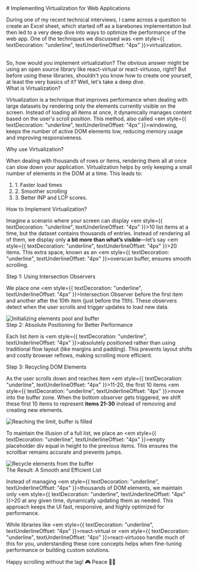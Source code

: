 
<div className="flex justify-between items-center mb-4">
  # Implementing Virtualization for Web Applications
  <PageViewCounter />
</div>

During one of my recent technical interviews, I came across a question to create an Excel sheet, which started off as a barebones implementation but then led to a very deep dive into ways to optimize the performance of the web app. One of the techniques we discussed was <em style={{ textDecoration: "underline", textUnderlineOffset: "4px" }}>virtualization</em>.

<br />
So, how would you implement virtualization? The obvious answer might be using an
open source library like react-virtual or react-virtuoso, right? But before using
these libraries, shouldn't you know how to create one yourself, at least the very
basics of it? Well, let's take a deep dive.

<div style={{ fontWeight: "700", margin: "25px 0 10px 0" }}>
  What is Virtualization?
</div>

Virtualization is a technique that improves performance when dealing with large datasets by rendering only the elements currently visible on the screen. Instead of loading all items at once, it dynamically manages content based on the user's scroll position. This method, also called <em style={{ textDecoration: "underline", textUnderlineOffset: "4px" }}>windowing</em>, keeps the number of active DOM elements low, reducing memory usage and improving responsiveness.

<div style={{ fontWeight: "700", margin: "25px 0 10px 0" }}>
  Why use Virtualization?
</div>

When dealing with thousands of rows or items, rendering them all at once can slow
down your application. Virtualization helps by only keeping a small number of elements
in the DOM at a time. This leads to:

<ol
  style={{
    padding: "20px 20px 0px 20px",
    display: "flex",
    flexDirection: "column",
    gap: "10px",
  }}
>
  <li>1. Faster load times</li>
  <li>2. Smoother scrolling</li>
  <li>3. Better INP and LCP scores.</li>
</ol>

<div style={{ fontWeight: "700", margin: "25px 0 10px 0" }}>
  How to Implement Virtualization?
</div>

Imagine a scenario where your screen can display <em style={{ textDecoration: "underline", textUnderlineOffset: "4px" }}>10 list items at a time</em>, but the dataset contains thousands of entries. Instead of rendering all of them, we display only **a bit more than what’s visible**—let’s say <em style={{ textDecoration: "underline", textUnderlineOffset: "4px" }}>20 items</em>. This extra space, known as an <em style={{ textDecoration: "underline", textUnderlineOffset: "4px" }}>overscan buffer</em>, ensures smooth scrolling.

<div style={{ fontWeight: "600", margin: "25px 0 10px 0" }}>
  Step 1: Using Intersection Observers
</div>

We place one <em style={{ textDecoration: "underline", textUnderlineOffset: "4px" }}>Intersection Observer</em> before the first item and another after the 10th item (just before the 11th). These observers detect when the user scrolls and trigger updates to load new data.

<div
  style={{
    display: "flex",
    justifyContent: "center",
    alignItems: "center",
  }}
>
  <img
    src="https://i.ibb.co/Q3W4W2KP/image1.webp"
    alt="Initializing elements pool and buffer"
    style={{ padding: "20px", width: "500px" }}
  />
</div>

<div style={{ fontWeight: "600", margin: "25px 0 10px 0" }}>
  Step 2: Absolute Positioning for Better Performance
</div>

Each list item is <em style={{ textDecoration: "underline", textUnderlineOffset: "4px" }}>absolutely positioned</em> rather than using traditional flow layout (like margins and padding). This prevents layout shifts and costly browser reflows, making scrolling more efficient.

<div style={{ fontWeight: "600", margin: "25px 0 10px 0" }}>
  Step 3: Recycling DOM Elements
</div>

As the user scrolls down and reaches item <em style={{ textDecoration: "underline", textUnderlineOffset: "4px" }}>11-20</em>, the first 10 items <em style={{ textDecoration: "underline", textUnderlineOffset: "4px" }}>move into the buffer zone</em>. When the bottom observer gets triggered, we shift these first 10 items to represent **items 21-30** instead of removing and creating new elements.

<div
  style={{
    display: "flex",
    justifyContent: "center",
    alignItems: "center",
  }}
>
  <img
    src="https://i.ibb.co/2YKtk8fQ/image2.webp"
    alt="Reaching the limit, buffer is filled"
    style={{ padding: "20px", width: "500px" }}
/>

</div>

To maintain the illusion of a full list, we place an <em style={{ textDecoration: "underline", textUnderlineOffset: "4px" }}>empty placeholder div</em> equal in height to the previous items. This ensures the scrollbar remains accurate and prevents jumps.

<div
  style={{
    display: "flex",
    justifyContent: "center",
    alignItems: "center",
  }}
>
  <img
    src="https://i.ibb.co/YB7LS1FK/image3.webp"
    alt="Recycle elements from the buffer"
    style={{ padding: "20px", width: "500px" }}
/>

</div>

<div style={{ fontWeight: "600", margin: "25px 0 10px 0" }}>
  The Result: A Smooth and Efficient List
</div>

Instead of managing <em style={{ textDecoration: "underline", textUnderlineOffset: "4px" }}>thousands of DOM elements</em>, we maintain only <em style={{ textDecoration: "underline", textUnderlineOffset: "4px" }}>20</em> at any given time, dynamically updating them as needed. This approach keeps the UI fast, responsive, and highly optimized for performance.

While libraries like <em style={{ textDecoration: "underline", textUnderlineOffset: "4px" }}>react-virtual</em> or <em style={{ textDecoration: "underline", textUnderlineOffset: "4px" }}>react-virtuoso</em> handle much of this for you, understanding these core concepts helps when fine-tuning performance or building custom solutions.

<div
style={{
    margin: "30px 0",
    fontStyle: "italic",
  }}>
Happy scrolling without the lag! 🎮 Peace ✌🏼

</div>
